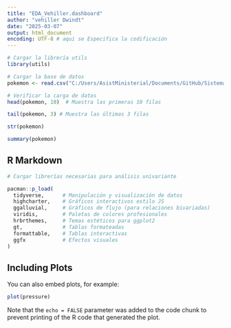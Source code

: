 ```yaml
---
title: "EDA_Vehiller.dashboard"
author: "vehiller Dwindt"
date: "2025-03-07"
output: html_document
encoding: UTF-8 # aqui se Especifica la codificación
---
```


```r
# Cargar la librería utils
library(utils)

# Cargar la base de datos
pokemon <- read.csv("C:/Users/AsistMinisterial/Documents/GitHub/Sistema-de-clasificacion-Pokemon---Trabajo-Final-Computacion-1/data/pokemon.csv", fileEncoding = "UTF-8")

# Verificar la carga de datos
head(pokemon, 10)  # Muestra las primeras 10 filas

tail(pokemon, 3) # Muestra las últimas 3 filas

str(pokemon)

summary(pokemon)
```

## R Markdown

```r
# Cargar librerías necesarias para análisis univariante

pacman::p_load(
  tidyverse,      # Manipulación y visualización de datos
  highcharter,    # Gráficos interactivos estilo JS
  ggalluvial,     # Gráficos de flujo (para relaciones bivariadas)
  viridis,        # Paletas de colores profesionales
  hrbrthemes,     # Temas estéticos para ggplot2
  gt,             # Tablas formateadas
  formattable,    # Tablas interactivas
  ggfx            # Efectos visuales
)

```

## Including Plots

You can also embed plots, for example:

```r
plot(pressure)
```

Note that the `echo = FALSE` parameter was added to the code chunk to prevent printing of the R code that generated the plot.